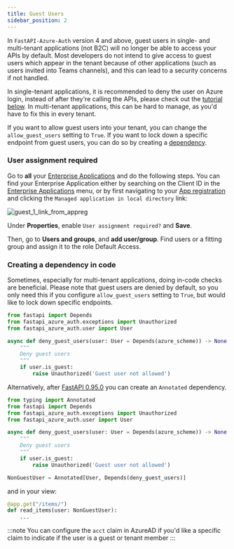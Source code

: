 ```yaml
---
title: Guest Users
sidebar_position: 2
---
```


In ``FastAPI-Azure-Auth`` version 4 and above, guest users in single- and multi-tenant applications (not B2C) will no longer
be able to access your APIs by default. Most developers do not intend to give access to guest users which appear
in the tenant because of other applications (such as users invited into Teams channels), and this can lead to a security
concerns if not handled.

In single-tenant applications, it is recommended to deny the user on Azure login, instead of after they're calling the APIs,
please check out the [tutorial below](#user-assignment-required).
In multi-tenant applications, this can be hard to manage, as you'd have to fix this in every tenant.

If you want to allow guest users into your tenant, you can change the ``allow_guest_users`` setting to ``True``.
If you want to lock down a specific endpoint from guest users, you can do so by creating a
[dependency](#creating-a-dependency-in-code).

### User assignment required

Go to **all** your [Enterprise Applications](https://portal.azure.com/#blade/Microsoft_AAD_IAM/StartboardApplicationsMenuBlade/AllApps/menuId/)
and do the following steps. You can find your Enterprise Application either by searching on the Client ID in the
[Enterprise Applications](https://portal.azure.com/#blade/Microsoft_AAD_IAM/StartboardApplicationsMenuBlade/AllApps/menuId/) menu,
or by first navigating to your [App registration](https://portal.azure.com/#blade/Microsoft_AAD_IAM/ActiveDirectoryMenuBlade/RegisteredApps) and
clicking the `Managed application in local directory` link:

![guest_1_link_from_appreg](../../static/img/single-tenant/guest_1_link_from_appreg.png)

Under **Properties**, enable `User assignment required?` and **Save**.

Then, go to **Users and groups**, and **add user/group**. Find users or a fitting group and assign it to the role Default Access.


### Creating a dependency in code

Sometimes, especially for multi-tenant applications, doing in-code checks are beneficial. Please note that guest
users are denied by default, so you only need this if you configure ``allow_guest_users`` setting to ``True``, but
would like to lock down specific endpoints.

```python title="security.py"
from fastapi import Depends
from fastapi_azure_auth.exceptions import Unauthorized
from fastapi_azure_auth.user import User

async def deny_guest_users(user: User = Depends(azure_scheme)) -> None:
    """
    Deny guest users
    """
    if user.is_guest:
        raise Unauthorized('Guest user not allowed')
```


Alternatively, after [FastAPI 0.95.0](https://github.com/tiangolo/fastapi/releases/tag/0.95.0) you can create an
``Annotated`` dependency.

```python title="security.py"
from typing import Annotated
from fastapi import Depends
from fastapi_azure_auth.exceptions import Unauthorized
from fastapi_azure_auth.user import User

async def deny_guest_users(user: User = Depends(azure_scheme)) -> None:
    """
    Deny guest users
    """
    if user.is_guest:
        raise Unauthorized('Guest user not allowed')

NonGuestUser = Annotated[User, Depends(deny_guest_users)]
```
and in your view:

```python title="my_view.py"
@app.get("/items/")
def read_items(user: NonGuestUser):
    ...
```

:::note
You can configure the `acct` claim in AzureAD if you'd like a specific claim to indicate if the user
is a guest or tenant member
:::
